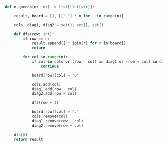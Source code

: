 ```python meta="source=problems/51-n-queens/solution.py"
def n_queens(n: int) -> list[list[str]]:

    result, board = [], [["."] * n for _ in range(n)]

    cols, diag1, diag2 = set(), set(), set()

    def dfs(row: int):
        if row == n:
            result.append(["".join(r) for r in board])
            return

        for col in range(n):
            if col in cols or (row - col) in diag1 or (row + col) in diag2:
                continue

            board[row][col] = "Q"

            cols.add(col)
            diag1.add(row - col)
            diag2.add(row + col)

            dfs(row + 1)

            board[row][col] = "."
            cols.remove(col)
            diag1.remove(row - col)
            diag2.remove(row + col)

    dfs(0)
    return result
```